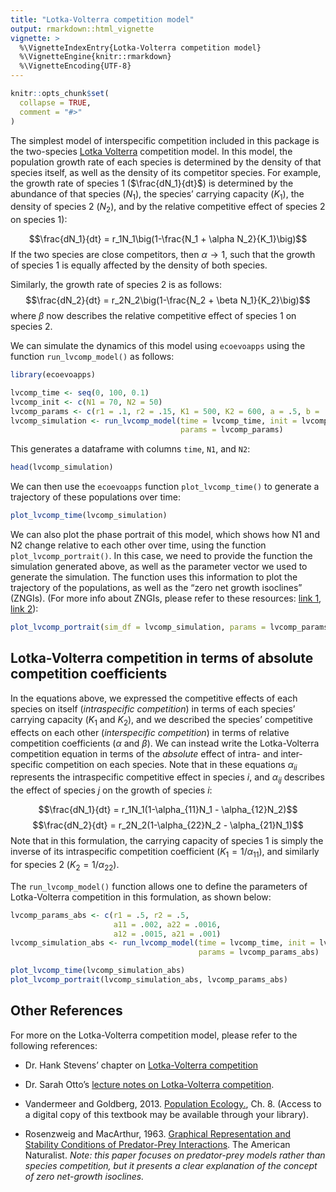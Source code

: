 ```yaml
---
title: "Lotka-Volterra competition model"
output: rmarkdown::html_vignette
vignette: >
  %\VignetteIndexEntry{Lotka-Volterra competition model}
  %\VignetteEngine{knitr::rmarkdown}
  %\VignetteEncoding{UTF-8}
---
```

```r
knitr::opts_chunk$set(
  collapse = TRUE,
  comment = "#>"
)
```



The simplest model of interspecific competition included in this package is the two-species [Lotka Volterra](https://hankstevens.github.io/Primer-of-Ecology/competition.html#lotka-volterra-interspecific-competition) competition model. In this model, the population growth rate of each species is determined by the density of that species itself, as well as the density of its competitor species. For example, the growth rate of species $1$ ($\frac{dN_1}{dt}$) is determined by the abundance of that species ($N_1$), the species' carrying capacity ($K_1$), the density of species 2 ($N_2$), and by the relative competitive effect of species $2$ on species $1$):

$$\frac{dN_1}{dt} = r_1N_1\big(1-\frac{N_1 + \alpha N_2}{K_1}\big)$$
If the two species are close competitors, then $\alpha \to 1$, such that the growth of species $1$ is equally affected by the density of both species.

Similarly, the growth rate of species $2$ is as follows: 
$$\frac{dN_2}{dt} = r_2N_2\big(1-\frac{N_2 + \beta N_1}{K_2}\big)$$
where $\beta$ now describes the relative competitive effect of species $1$ on species $2$.

We can simulate the dynamics of this model using `ecoevoapps` using the function `run_lvcomp_model()` as follows: 

```r
library(ecoevoapps)

lvcomp_time <- seq(0, 100, 0.1)
lvcomp_init <- c(N1 = 70, N2 = 50)
lvcomp_params <- c(r1 = .1, r2 = .15, K1 = 500, K2 = 600, a = .5, b = .5)
lvcomp_simulation <- run_lvcomp_model(time = lvcomp_time, init = lvcomp_init, 
                                      params = lvcomp_params)
```
This generates a dataframe with columns `time`, `N1`, and `N2`:

```r
head(lvcomp_simulation)
```

We can then use the `ecoevoapps` function `plot_lvcomp_time()` to generate a trajectory of these populations over time:

```r
plot_lvcomp_time(lvcomp_simulation)
```

We can also plot the phase portrait of this model, which shows how N1 and N2 change relative to each other over time, using the function `plot_lvcomp_portrait()`. In this case, we need to provide the function the simulation generated above, as well as the parameter vector we used to generate the simulation. The function uses this information to plot the trajectory of the populations, as well as the "zero net growth isoclines" (ZNGIs). (For more info about ZNGIs, please refer to these resources: [link 1](https://www.youtube.com/watch?v=obasfCufOr0), [link 2](https://hankstevens.github.io/Primer-of-Ecology/competition.html#isoclines)):

```r
plot_lvcomp_portrait(sim_df = lvcomp_simulation, params = lvcomp_params)

```

## Lotka-Volterra competition in terms of absolute competition coefficients

In the equations above, we expressed the competitive effects of each species on itself (*intraspecific competition*) in terms of each species' carrying capacity ($K_1$ and $K_2$), and we described the species' competitive effects on each other (*interspecific competition*) in terms of relative competition coefficients ($\alpha$ and $\beta$). We can instead write the Lotka-Volterra competition equation in terms of the *absolute* effect of intra- and inter-specific competition on each species. Note that in these equations $\alpha_{ii}$ represents the intraspecific competitive effect in species $i$, and $\alpha_{ij}$ describes the effect of species $j$ on the growth of species $i$:

$$\frac{dN_1}{dt} = r_1N_1(1-\alpha_{11}N_1 - \alpha_{12}N_2)$$
$$\frac{dN_2}{dt} = r_2N_2(1-\alpha_{22}N_2 - \alpha_{21}N_1)$$
Note that in this formulation, the carrying capacity of species 1 is simply the inverse of its intraspecific competition coefficient ($K_1 = 1/{\alpha_{11}}$), and similarly for species 2 ($K_2 = 1/{\alpha_{22}}$).

The `run_lvcomp_model()` function allows one to define the parameters of Lotka-Volterra competition in this formulation, as shown below: 

```r
lvcomp_params_abs <- c(r1 = .5, r2 = .5, 
                       a11 = .002, a22 = .0016, 
                       a12 = .0015, a21 = .001)
lvcomp_simulation_abs <- run_lvcomp_model(time = lvcomp_time, init = lvcomp_init, 
                                          params = lvcomp_params_abs)

plot_lvcomp_time(lvcomp_simulation_abs)
plot_lvcomp_portrait(lvcomp_simulation_abs, lvcomp_params_abs)
```


## Other References 

For more on the Lotka-Volterra competition model, please refer to the following references:

- Dr. Hank Stevens' chapter on [Lotka-Volterra competition](https://hankstevens.github.io/Primer-of-Ecology/competition.html#lotka-volterra-interspecific-competition)

- Dr. Sarah Otto's [lecture notes on Lotka-Volterra competition](https://www.zoology.ubc.ca/~bio301/Bio301/Lectures/Lecture19/Overheads.html).

- Vandermeer and Goldberg, 2013. [Population Ecology.](https://press.princeton.edu/books/paperback/9780691160313/population-ecology), Ch. 8. (Access to a digital copy of this textbook may be available through your library). 

- Rosenzweig and MacArthur, 1963. [Graphical Representation and Stability Conditions of Predator-Prey Interactions](https://www.jstor.org/stable/2458702?seq=1). The American Naturalist. *Note: this paper focuses on predator-prey models rather than species competition, but it presents a clear explanation of the concept of zero net-growth isoclines.*

